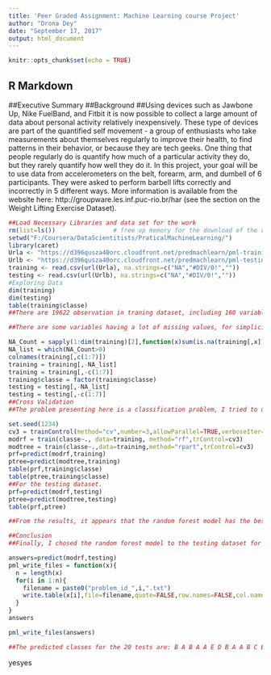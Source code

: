 ---
title: 'Peer Graded Assignment: Machine Learning course Project'
author: "Drona Dey"
date: "September 17, 2017"
output: html_document
---

```{r setup, include=FALSE}
knitr::opts_chunk$set(echo = TRUE)
```

## R Markdown

##Executive Summary
##Background
##Using devices such as Jawbone Up, Nike FuelBand, and Fitbit it is now possible to collect a large amount of data about personal activity relatively inexpensively. These type of devices are part of the quantified self movement - a group of enthusiasts who take measurements about themselves regularly to improve their health, to find patterns in their behavior, or because they are tech geeks. One thing that people regularly do is quantify how much of a particular activity they do, but they rarely quantify how well they do it. In this project, your goal will be to use data from accelerometers on the belt, forearm, arm, and dumbell of 6 participants. They were asked to perform barbell lifts correctly and incorrectly in 5 different ways. More information is available from the website here: http://groupware.les.inf.puc-rio.br/har (see the section on the Weight Lifting Exercise Dataset).
```{r, echo=TRUE}
##Load Necessary Libraries and data set for the work
rm(list=ls())                # free up memory for the download of the data sets
setwd("F:/Coursera/DataScientitists/PraticalMachineLearning/")
library(caret)
Urla <- "https://d396qusza40orc.cloudfront.net/predmachlearn/pml-training.csv"
Urlb <- "https://d396qusza40orc.cloudfront.net/predmachlearn/pml-testing.csv"
training <- read.csv(url(Urla), na.strings=c("NA","#DIV/0!",""))
testing <- read.csv(url(Urlb), na.strings=c("NA","#DIV/0!",""))
#Exploring Data
dim(training)
dim(testing)
table(training$classe)
##There are 19622 observation in traning dataset, including 160 variables. The last column is the target variable classe. The most abundant class is A.

##There are some variables having a lot of missing values, for simplicity, I have removed all the variables containing NA values. And also, several variables are not direcly related to the target variable classe, I also removed those varialbes, those variables are "x", "user_name", and all the time related variables, such as "raw_timestamp_part_1" etc.

NA_Count = sapply(1:dim(training)[2],function(x)sum(is.na(training[,x])))
NA_list = which(NA_Count>0)
colnames(training[,c(1:7)])
training = training[,-NA_list]
training = training[,-c(1:7)]
training$classe = factor(training$classe)
testing = testing[,-NA_list]
testing = testing[,-c(1:7)]
##Cross Validation
##The problem presenting here is a classification problem, I tried to use the classification method in caret package: classification tree algorithm and random force. I also carried out 3-fold validation using the trainControl function.

set.seed(1234)
cv3 = trainControl(method="cv",number=3,allowParallel=TRUE,verboseIter=TRUE)
modrf = train(classe~., data=training, method="rf",trControl=cv3)
modtree = train(classe~.,data=training,method="rpart",trControl=cv3)
prf=predict(modrf,training)
ptree=predict(modtree,training)
table(prf,training$classe)
table(ptree,training$classe)
##For the testing dataset.
prf=predict(modrf,testing)
ptree=predict(modtree,testing)
table(prf,ptree)

##From the results, it appears that the random forest model has the best accuracy for testing dataset.

##Conclusion
##Finally, I chosed the random forest model to the testing dataset for submission result.

answers=predict(modrf,testing)
pml_write_files = function(x){
  n = length(x)
  for(i in 1:n){
    filename = paste0("problem_id_",i,".txt")
    write.table(x[i],file=filename,quote=FALSE,row.names=FALSE,col.names=FALSE)
  }
}
answers

pml_write_files(answers)

##The predicted classes for the 20 tests are: B A B A A E D B A A B C B A E E A B B B.


```
yesyes

